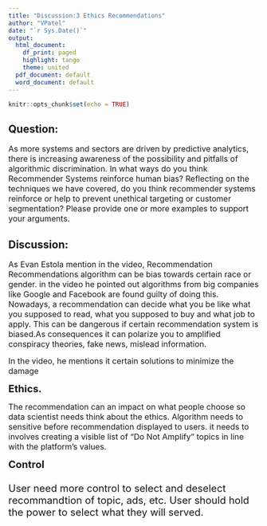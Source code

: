 ---
title: "Discussion:3 Ethics Recommendations"
author: "VPatel"
date: "`r Sys.Date()`"
output:
  html_document:
    df_print: paged
    highlight: tango
    theme: united
  pdf_document: default
  word_document: default
---

```{r setup, include=FALSE}
knitr::opts_chunk$set(echo = TRUE)
```

## Question: 


<span style="font-size:16px;">As more systems and sectors are driven by predictive analytics, there is increasing awareness of the possibility and pitfalls of algorithmic discrimination. In what ways do you think Recommender Systems reinforce human bias? Reflecting on the techniques we have covered, do you think recommender systems reinforce or help to prevent unethical targeting or customer segmentation?  Please provide one or more examples to support your arguments.</span>

## Discussion:


<span style="font-size:16px;">As Evan Estola mention in the video, Recommendation Recommendations algorithm can be bias towards certain race or gender. in the video he pointed out algorithms from big companies like Google and Facebook are found guilty of doing this. Nowadays, a recommendation can decide what you be like what you supposed to read, what you supposed to buy and what job to apply. This can be dangerous if certain recommendation system is biased.As consequences it can polarize you to amplified conspiracy theories, fake news, mislead information.</span>


<span style="font-size:16px;">In the video, he mentions it certain solutions to minimize the damage </span>


<span style="font-size:20px;">**Ethics.**</span>


<span style="font-size:16px;">The recommendation can an impact on what people choose so data scientist needs think about the ethics. Algorithm needs to sensitive before recommendation displayed to users. it needs to involves creating a visible list of “Do Not Amplify” topics in line with the platform’s values. </span>


<span style="font-size:20px;">**Control**
<br>
<br>
User need more control to select and deselect recommandtion of topic, ads, etc. User should hold the power to select what they will served. </span>

